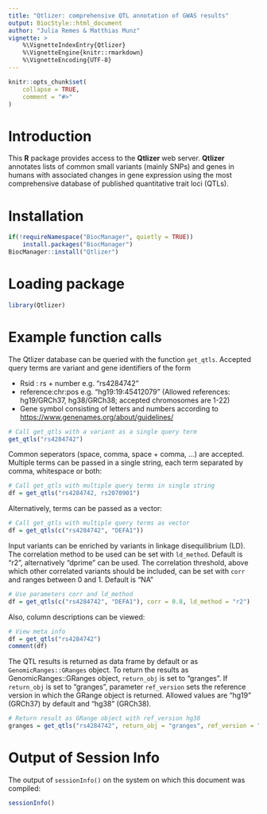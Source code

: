 ```yaml
---
title: "Qtlizer: comprehensive QTL annotation of GWAS results"
output: BiocStyle::html_document
author: "Julia Remes & Matthias Munz"
vignette: >
    %\VignetteIndexEntry{Qtlizer}
    %\VignetteEngine{knitr::rmarkdown}
    %\VignetteEncoding{UTF-8}
---
```



```r
knitr::opts_chunk$set(
    collapse = TRUE,
    comment = "#>"
)
```

# Introduction
This **R** package provides access to the **Qtlizer** web server. **Qtlizer** annotates lists of common small variants (mainly SNPs) and genes in humans with associated changes in gene expression using the most comprehensive database of published quantitative trait loci (QTLs).


# Installation
```r
if(!requireNamespace("BiocManager", quietly = TRUE))
    install.packages("BiocManager")
BiocManager::install("Qtlizer")
```

# Loading package
```r
library(Qtlizer)
```

# Example function calls
The Qtlizer database can be queried  with the function `get_qtls`. Accepted query terms are variant and gene identifiers of the form

+ Rsid : rs + number e.g. "rs4284742"
+ reference:chr:pos e.g. "hg19:19:45412079" (Allowed references: hg19/GRCh37, hg38/GRCh38; accepted chromosomes are 1-22)
+ Gene symbol consisting of letters and numbers according to  [https://www.genenames.org/about/guidelines/]( https://www.genenames.org/about/guidelines/)

```r
# Call get_qtls with a variant as a single query term
get_qtls("rs4284742")
```

Common seperators (space, comma, space + comma, ...) are accepted. Multiple terms can be passed in a single string, each term separated by comma, whitespace or both:
```r
# Call get_qtls with multiple query terms in single string
df = get_qtls("rs4284742, rs2070901")
```

Alternatively, terms can be passed as a vector:
```r
# Call get_qtls with multiple query terms as vector
df = get_qtls(c("rs4284742", "DEFA1"))
```

Input variants can be enriched by variants in linkage disequilibrium (LD). The correlation method to be used can be set with `ld_method`. Default is "r2", alternatively "dprime" can be used. The correlation threshold, above which other correlated variants should be included, can be set with `corr` and ranges between 0 and 1. Default is "NA"
```r
# Use parameters corr and ld_method
df = get_qtls(c("rs4284742", "DEFA1"), corr = 0.8, ld_method = "r2")
```

Also, column descriptions can be viewed:
```r
# View meta info
df = get_qtls("rs4284742")
comment(df)
```

The QTL results is returned as data frame by default or as `GenomicRanges::GRanges` object. To return the results as GenomicRanges::GRanges object, `return_obj` is set to "granges". If `return_obj` is set to "granges", parameter `ref_version` sets the reference version in which the GRange object is returned. Allowed values are "hg19" (GRCh37) by default and "hg38" (GRCh38).
```r
# Return result as GRange object with ref_version hg38
granges = get_qtls("rs4284742", return_obj = "granges", ref_version = "hg38")
```

# Output of Session Info
The output of ```sessionInfo()``` on the system
on which this document was compiled:
```r
sessionInfo()
```
